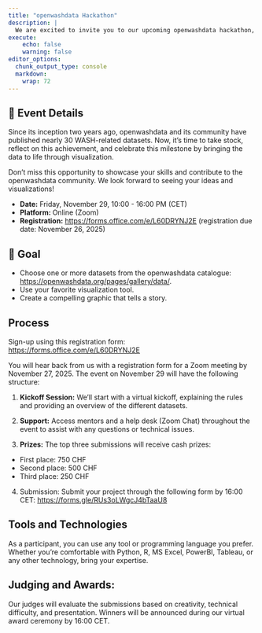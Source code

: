 ```yaml
---
title: "openwashdata Hackathon"
description: |
  We are excited to invite you to our upcoming openwashdata hackathon, a fully online event dedicated to creating compelling visualizations using open data on water, sanitation, and hygiene (WASH) with prizes worth a total of 1500 CHF!
execute:
    echo: false
    warning: false
editor_options: 
  chunk_output_type: console
  markdown: 
    wrap: 72
---
```


## 📆 Event Details

Since its inception two years ago, openwashdata and its community have published nearly 30 WASH-related datasets. Now, it's time to take stock, reflect on this achievement, and celebrate this milestone by bringing the data to life through visualization.

Don’t miss this opportunity to showcase your skills and contribute to the openwashdata community. We look forward to seeing your ideas and visualizations!

-   **Date:** Friday, November 29, 10:00 - 16:00 PM (CET) 
-   **Platform: ** Online (Zoom)
-   **Registration:** <https://forms.office.com/e/L60DRYNJ2E> (registration due date: November 26, 2025)

## 🏁 Goal

- Choose one or more datasets from the openwashdata catalogue: <https://openwashdata.org/pages/gallery/data/>.
- Use your favorite visualization tool.
- Create a compelling graphic that tells a story.

## Process

Sign-up using this registration form: <https://forms.office.com/e/L60DRYNJ2E>

You will hear back from us with a registration form for a Zoom meeting by November 27, 2025. The event on November 29 will have the following structure:

1. **Kickoff Session:** We'll start with a virtual kickoff, explaining the rules and providing an overview of the different datasets.

2. **Support:** Access mentors and a help desk (Zoom Chat) throughout the event to assist with any questions or technical issues.

3. **Prizes:** The top three submissions will receive cash prizes:

- First place: 750 CHF
- Second place: 500 CHF
- Third place: 250 CHF
    
4. Submission: Submit your project through the following form by 16:00 CET: 
<https://forms.gle/RUs3oLWgcJ4bTaaU8>

## Tools and Technologies

As a participant, you can use any tool or programming language you prefer. Whether you're comfortable with Python, R, MS Excel, PowerBI, Tableau, or any other technology, bring your expertise.

## Judging and Awards:

Our judges will evaluate the submissions based on creativity, technical difficulty, and presentation. Winners will be announced during our virtual award ceremony by 16:00 CET.


